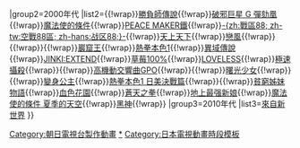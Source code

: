 {{Navbox
|name = 朝日電視台製作深夜動畫
|titlestyle=background:#FF73B3
|title= [[朝日電視台]]製作深夜動畫
|groupstyle=background:#FF73B3
|group1=1990年代
|list1={{link-ja|深海傳說MEREMANOID|深海伝説MEREMANOID}}{{!wrap}}{{link-ja|麻煩巧克力|トラブルチョコレート}}
|group2=2000年代
|list2={{link-ja|科幻少年|Sci-Fi HARRY}}{{!wrap}}[[勝負師傳說]]{{!wrap}}[[破邪巨星 G 彈劾凰]]{{!wrap}}[[魔法使的條件]]{{!wrap}}[[PEACE MAKER鐵]]{{!wrap}}[[戰區88|-{zh:戰區88; zh-tw:空戰88區; zh-hans:战区88;}-]]{{!wrap}}[[天上天下]]{{!wrap}}[[戀風]]{{!wrap}}{{link-ja|KURAU Phantom Memory|KURAU Phantom Memory}}{{!wrap}}{{link-ja|サムライガン|サムライガン}}{{!wrap}}[[巖窟王]]{{!wrap}}[[熱拳本色|熱拳本色1]]{{!wrap}}[[異域傳說系列|異域傳說]]{{!wrap}}[[人機系列|JINKI:EXTEND]]{{!wrap}}[[草莓100%]]{{!wrap}}[[LOVELESS (漫畫)|LOVELESS]]{{!wrap}}[[極速攝殺]]{{!wrap}}{{link-ja|藍色潮痕|タイドライン・ブルー}}{{!wrap}}[[高機動交響曲GPO]]{{!wrap}}{{link-ja|IGPX Immortal Grand Prix|IGPX}}{{!wrap}}[[曙光少女]]{{!wrap}}{{link-ja|THE FROGMAN SHOW|THE FROGMAN SHOW}}{{!wrap}}[[變身公主]]{{!wrap}}[[熱拳本色|熱拳本色1 日美決戰篇]]{{!wrap}}{{link-ja|內閣權力犯罪強制取締官 財前丈太郎|内閣権力犯罪強制取締官 財前丈太郎}}{{!wrap}}[[貧窮姊妹物語]]{{!wrap}}[[血色花園]]{{!wrap}}[[蒼天之拳]]{{!wrap}}[[地上最强新娘]]{{!wrap}}[[魔法使的條件|魔法使的條件 夏季的天空]]{{!wrap}}[[黑神]]{{!wrap}}{{link-ja|祕密結社鷹之爪Countdown|秘密結社鷹の爪 カウントダウン}}
|group3=2010年代
|list3=[[來自新世界]]
}}<includeonly>
[[Category:朝日電視台製作動畫]]
</includeonly><noinclude>
[[Category:朝日電視台製作動畫|*]]
[[Category:日本電視動畫時段模板]]
</noinclude>